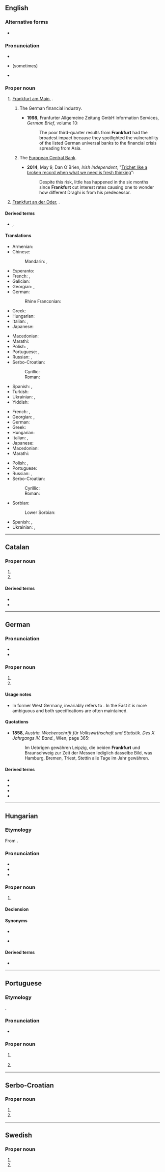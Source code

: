{{also|frankfurt}}
==English==
{{wikipedia}}
===Alternative forms===
* {{l|en|Francfort}} {{q|obsolete}}

===Pronunciation===
* {{IPA|en|/ˈfɹæŋkfə(ɹ)t/}}
* {{homophones|en|Frankfort}} (sometimes)
* {{audio|en|LL-Q1860 (eng)-Vealhurl-Frankfurt.wav |Audio (UK)}}

===Proper noun===
{{en-proper noun}}

# [[Frankfurt am Main]], {{place|en|a=the|largest city|s/Hesse|in central|c/Germany}}.
## {{lb|en|metonymically}} The German financial industry.
##* '''1998''', Franfurter Allgemeine Zeitung GmbH Information Services, ''German Brief'', volume 10:
##*: The poor third-quarter results from '''Frankfurt''' had the broadest impact because they spotlighted the vulnerability of the listed German universal banks to the financial crisis spreading from Asia.
## {{lb|en|metonymically}} The [[w:European Central Bank|European Central Bank]].
##* '''2014''', May 9, Dan O'Brien, ''Irish Independent'', "[http://www.independent.ie/opinion/analysis/trichet-like-a-broken-record-when-what-we-need-is-fresh-thinking-30258327.html Trichet like a broken record when what we need is fresh thinking]":
##*: Despite this risk, little has happened in the six months since '''Frankfurt''' cut interest rates causing one to wonder how different Draghi is from his predecessor.
# [[Frankfurt an der Oder]], {{place|en|a=a|sizable town|s/Brandenburg|in eastern|c/Germany}}.

====Derived terms====
* {{l|en|frankfurter}}, {{l|en|frank}}

====Translations====
{{trans-top|Frankfurt-am-Main}}
* Armenian: {{t|hy|Ֆրանկֆուրտ}}
* Chinese:
*: Mandarin: {{t+|cmn|法蘭克福}}, {{t+|cmn|法兰克福|tr=Fǎlánkèfú}}
* Esperanto: {{t|eo|Frankfurto}}
* French: {{t+|fr|Francfort|f}}, {{t+|fr|Francfort-sur-le-Main|f}}
* Galician: {{t+|gl|Frankfurt}}
* Georgian: {{t|ka|მაინის ფრანკფურტი}}, {{t|ka|ფრანკფურტი}}
* German: {{t+|de|Frankfurt am Main|n}}
*: Rhine Franconian: {{t|gmw-rfr|Frangford am Maa}} {{qualifier|Palatine}}
* Greek: {{t|el|Φραγκφούρτη|f}}
* Hungarian: {{t+|hu|Frankfurt}}
* Italian: {{t+|it|Francoforte|f}}, {{t|it|Francoforte sul Meno|f}}
* Japanese: {{t|ja|フランクフルト|tr=Furankufuruto}}
{{trans-mid}}
* Macedonian: {{t|mk|Франкфурт|m}}
* Marathi: {{t|mr|फ्रांक्फुर्ट|n}}
* Polish: {{t+|pl|Frankfurt|m}}, {{t+|pl|Frankfurt nad Menem}}
* Portuguese: {{t|pt|Francoforte}}, {{t|pt|Frankfurt}}
* Russian: {{t+|ru|Фра́нкфурт|m}}, {{t+|ru|Фра́нкфурт-на-Ма́йне|m}}
* Serbo-Croatian:
*: Cyrillic: {{t|sh|Франкфурт|m}}
*: Roman: {{t|sh|Frankfurt|m}}
* Spanish: {{t|es|Fráncfort|f}}, {{t|es|Fráncfort del Meno|f}}
* Turkish: {{t|tr|Frankfurt}}
* Ukrainian: {{t|uk|Фра́нкфурт|m}}, {{t|uk|Фрáнкфурт-на-Мáйні|m}}
* Yiddish: {{t|yi|פֿראַנקפֿורט}}
{{trans-bottom}}

{{trans-top|Frankfurt-an-der-Oder}}
* French: {{t+|fr|Francfort|f}}, {{t+|fr|Francfort-sur-l'Oder|f}}
* Georgian: {{t|ka|ოდერის ფრანკფურტი}}, {{t|ka|ფრანკფურტი}}
* German: {{t+|de|Frankfurt an der Oder|n}}
* Greek: {{t|el|Φραγκφούρτη|f}}
* Hungarian: {{t+|hu|Frankfurt}}
* Italian: {{t+|it|Francoforte|f}}, {{t+|it|Francoforte sull'Oder|f}}
* Japanese: {{t|ja|フランクフルト|tr=Furankufuruto}}
* Macedonian: {{t|mk|Франкфурт|m}}
* Marathi: {{t|mr|फ्रांक्फुर्ट|n}}
{{trans-mid}}
* Polish: {{t+|pl|Frankfurt|m}}, {{t+|pl|Frankfurt nad Odrą}}
* Portuguese: {{t|pt|Frankfurt|f}}
* Russian: {{t+|ru|Фра́нкфурт|m}}, {{t+|ru|Фра́нкфурт-на-О́дере|m|tr=Fránkfurt-na-Ódɛre}}
* Serbo-Croatian:
*: Cyrillic: {{t|sh|Франкфурт|m}}
*: Roman: {{t|sh|Frankfurt|m}}
* Sorbian:
*: Lower Sorbian: {{t|dsb|Frankobrod|m}}
* Spanish: {{t|es|Fráncfort|f}}, {{t|es|Fráncfort del Óder|f}}
* Ukrainian: {{t|uk|Фра́нкфурт|m}}, {{t|uk|Фра́нкфурт-на-О́дері|m}}
{{trans-bottom}}

----

==Catalan==

===Proper noun===
{{ca-proper noun|m}}

# {{place|ca|largest city|s/Hesse|in central|c/Germany|t1=Frankfurt|t2=Frankfurt-am-Main}}
# {{place|ca|sizable town|s/Brandenburg|in eastern|c/Germany|t1=Frankfurt|t2=Frankfurt-an-der-Oder}}

====Derived terms====
* {{l|ca|frankfurt}}
* {{l|ca|salsitxa de Frankfurt}}

----

==German==

===Pronunciation===
* {{IPA|de|/ˈfʁaŋkfʊʁt/}}
* {{audio|de|De-Frankfurt.OGG|audio}}

===Proper noun===
{{de-proper noun|toponym,,Frankfurt:e:s}}

# {{place|de|largest city|s/Hesse|in central|c/Germany|t1=Frankfurt|t2=Frankfurt am Main}}
# {{place|de|town|s/Brandenburg|in eastern|c/Germany|t1=Frankfurt|t2=Frankfurt an der Oder}}

====Usage notes====
* In former West Germany, {{m|de||Frankfurt}} invariably refers to {{m|de||Frankfurt am Main}}. In the East it is more ambiguous and both specifications are often maintained.

====Quotations====
* '''1858''', ''Austria. Wochenschrift für Volkswirthschaft und Statistik. Des X. Jahrgangs IV. Band.'', Wien, page 365:
*: Im Uebrigen gewähren Leipzig, die beiden '''Frankfurt''' und Braunschweig zur Zeit der Messen lediglich dasselbe Bild, was Hamburg, Bremen, Triest, Stettin alle Tage im Jahr gewähren.

====Derived terms====
* {{l|de|Frankfurt am Main}}
* {{l|de|Frankfurt an der Oder}}
* {{l|de|Frankfurter}}
* {{l|de|frankfurterisch}}

----

==Hungarian==
{{swp|lang=hu}}

===Etymology===
From {{bor|hu|de|Frankfurt}}.

===Pronunciation===
* {{hu-IPA}}
* {{rhymes|hu|urt|s=2}}
* {{hyphenation|hu|Frank|furt}}

===Proper noun===
{{head|hu|proper noun}}

# {{place|hu|t1=Frankfurt|largest city|state/Hesse|c/Germany}}

====Declension====
{{hu-infl-nom|Frankfurto|o|n=sg}}{{hu-pos-otok|Frankfurt|j|jai|n=sg}}

====Synonyms====
* {{l|hu|Frankfurt am Main}}
* {{l|hu|Majna-Frankfurt}} {{q|rare}}

====Derived terms====
* {{l|hu|frankfurti}}

----

==Portuguese==

===Etymology===
{{ubor|pt|de|Frankfurt}}.

===Pronunciation===
* {{a|BR}} {{IPA|pt|/ˌfɾɐ̃k.ˈfuʁt͡ʃ/|/ˈfɾɐ̃k.fuʁt͡ʃ/}}

===Proper noun===
{{pt-proper noun|f}}

# {{place|pt|largest city|s/Hesse|in central|c/Germany|t1=Frankfurt|t2=Frankfurt-am-Main}}
#: {{syn|pt|Francoforte}}
# {{place|pt|sizable town|s/Brandenburg|in eastern|c/Germany|t1=Frankfurt|t2=Frankfurt-an-der-Oder}}

----

==Serbo-Croatian==
{{wikipedia|lang=sh}}

===Proper noun===
{{sh-proper noun|g=m}}

# {{place|sh|largest city|s/Hesse|in central|c/Germany|t1=Frankfurt|t2=Frankfurt-am-Main}}
# {{place|sh|sizable town|s/Brandenburg|in eastern|c/Germany|t1=Frankfurt|t2=Frankfurt-an-der-Oder}}

----

==Swedish==
{{wikipedia|lang=sv}}

===Proper noun===
{{sv-proper noun|n}}

# {{place|sv|largest city|s/Hesse|in central|c/Germany|t1=Frankfurt|t2=Frankfurt-am-Main}}
# {{place|sv|sizable town|s/Brandenburg|in eastern|c/Germany|t1=Frankfurt|t2=Frankfurt-an-der-Oder}}
